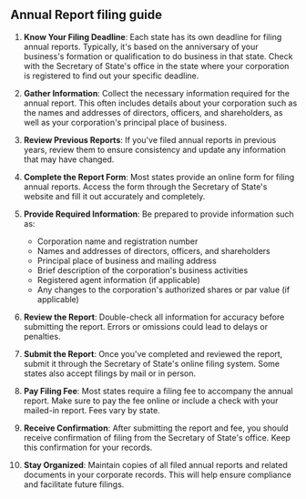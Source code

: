 ## Annual Report filing guide

1.  **Know Your Filing Deadline**: Each state has its own deadline for filing annual reports. Typically, it's based on the anniversary of your business's formation or qualification to do business in that state. Check with the Secretary of State's office in the state where your corporation is registered to find out your specific deadline.
    
2.  **Gather Information**: Collect the necessary information required for the annual report. This often includes details about your corporation such as the names and addresses of directors, officers, and shareholders, as well as your corporation's principal place of business.
    
3.  **Review Previous Reports**: If you've filed annual reports in previous years, review them to ensure consistency and update any information that may have changed.
    
4.  **Complete the Report Form**: Most states provide an online form for filing annual reports. Access the form through the Secretary of State's website and fill it out accurately and completely.
    
5.  **Provide Required Information**: Be prepared to provide information such as:
    
    -   Corporation name and registration number
    -   Names and addresses of directors, officers, and shareholders
    -   Principal place of business and mailing address
    -   Brief description of the corporation's business activities
    -   Registered agent information (if applicable)
    -   Any changes to the corporation's authorized shares or par value (if applicable)
6.  **Review the Report**: Double-check all information for accuracy before submitting the report. Errors or omissions could lead to delays or penalties.
    
7.  **Submit the Report**: Once you've completed and reviewed the report, submit it through the Secretary of State's online filing system. Some states also accept filings by mail or in person.
    
8.  **Pay Filing Fee**: Most states require a filing fee to accompany the annual report. Make sure to pay the fee online or include a check with your mailed-in report. Fees vary by state.
    
9.  **Receive Confirmation**: After submitting the report and fee, you should receive confirmation of filing from the Secretary of State's office. Keep this confirmation for your records.
    
10.  **Stay Organized**: Maintain copies of all filed annual reports and related documents in your corporate records. This will help ensure compliance and facilitate future filings.